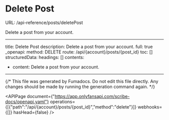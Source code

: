 # Delete Post
URL: /api-reference/posts/deletePost

Delete a post from your account.

***

title: Delete Post
description: Delete a post from your account.
full: true
_openapi:
method: DELETE
route: /api/{account}/posts/{post_id}
toc: []
structuredData:
headings: []
contents:

* content: Delete a post from your account.

***

{/* This file was generated by Fumadocs. Do not edit this file directly. Any changes should be made by running the generation command again. */}

<APIPage document={"https://app.onlyfansapi.com/scribe-docs/openapi.yaml"} operations={[{"path":"/api/{account}/posts/{post_id}","method":"delete"}]} webhooks={[]} hasHead={false} />
